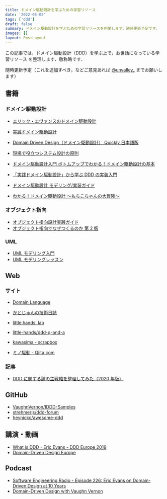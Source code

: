 ```yaml
---
title: ドメイン駆動設計を学ぶための学習リソース
date: '2022-05-05'
tags: ['ddd']
draft: false
summary: ドメイン駆動設計を学ぶための学習リソースを列挙します．随時更新予定です．
images: []
layout: PostLayout
---
```


この記事では，ドメイン駆動設計（DDD）を学ぶ上で，お世話になっている学習リソース
を整理します．敬称略です．

随時更新予定（これを追加すべき，などご意見あれば
[@unvalley\_](https://twitter.com/unvalley_) までお願いします）

## 書籍

### ドメイン駆動設計

- [エリック・エヴァンスのドメイン駆動設計](https://amzn.to/2RAmKuS)
- [実践ドメイン駆動設計](https://amzn.to/2QwCBua)

- [Domain Driven Design（ドメイン駆動設計） Quickly 日本語版](https://www.infoq.com/jp/minibooks/domain-driven-design-quickly/)

- [現場で役立つシステム設計の原則](https://amzn.to/2RF6bOt)
- [ドメイン駆動設計入門 ボトムアップでわかる！ドメイン駆動設計の基本](https://amzn.to/2RLy3R9)
- [「実践ドメイン駆動設計」から学ぶ DDD の実装入門](https://amzn.to/2QaP1rH)

- [ドメイン駆動設計 モデリング/実装ガイド](https://booth.pm/en/items/1835632)
- [わかる！ドメイン駆動設計 ～もちこちゃんの大冒険～](https://booth.pm/en/items/392260)

### オブジェクト指向

- [オブジェクト指向設計実践ガイド](https://amzn.to/32vn3Jz)
- [オブジェクト指向でなぜつくるのか 第 2 版](https://amzn.to/2Qa1jjW)

### UML

- [UML モデリング入門](https://amzn.to/3amlHoX)
- [UML モデリングレッスン](https://amzn.to/3ajFdCK)

## Web

### サイト

- [Domain Language](https://www.domainlanguage.com/)

- [かとじゅんの技術日誌](https://blog.j5ik2o.me/)
- [little hands' lab](https://little-hands.hatenablog.com/)
- [little-hands/ddd-q-and-a](https://github.com/little-hands/ddd-q-and-a)
- [kawasima - scrapbox](https://scrapbox.io/kawasima/)
- [ミノ駆動 - Qiita.com](https://qiita.com/MinoDriven)

### 記事

- [DDD に関する論の主戦軸を整理してみた（2020 年版）](https://qiita.com/tanaka9230/items/dd3ff0663a0295a47674)

## GitHub

- [VaughnVernon/IDDD-Samples](https://github.com/VaughnVernon/IDDD_Samples)
- [strehmerjs/ddd-forum](https://github.com/stemmlerjs/ddd-forum)
- [heynickc/awesome-ddd](https://github.com/heynickc/awesome-ddd)

## 講演・動画

- [What is DDD - Eric Evans - DDD Europe 2019](https://youtu.be/pMuiVlnGqjk)
- [Domain-Driven Design Europe](https://www.youtube.com/channel/UC3PGn-hQdbtRiqxZK9XBGqQ/videos)

## Podcast

- [Software Engineering Radio - Episode 226: Eric Evans on Domain-Driven Design at 10 Years](https://podcasts.google.com/feed/aHR0cHM6Ly93d3cuc2UtcmFkaW8ubmV0L2ZlZWQv/episode/aHR0cDovL3d3dy5zZS1yYWRpby5uZXQvP3A9MTcwMQ?hl=en-JP&ved=2ahUKEwivuO2JyYbwAhV_wosBHdKyCIsQjrkEegQICBAI&ep=6)
- [Domain-Driven Design with Vaughn Vernon](https://podcasts.google.com/feed/aHR0cHM6Ly93d3cuY2FzZS1wb2RjYXN0Lm9yZy9mZWVkL2FhYw/episode/ZmIxMThiNDA4Y2UzMjllY2FmODM0YzIwMzQxZDg2Yjc?sa=X&ved=0CAUQkfYCahcKEwiYx_e-yYbwAhUAAAAAHQAAAAAQIg)
